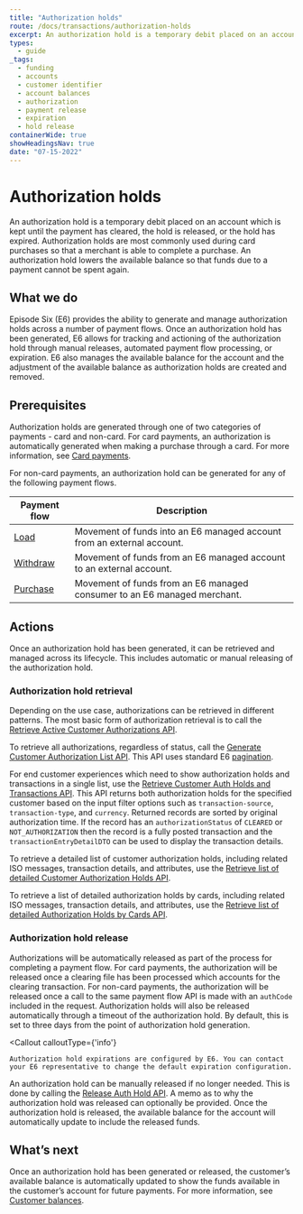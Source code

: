 ```yaml
---
title: "Authorization holds"
route: /docs/transactions/authorization-holds
excerpt: An authorization hold is a temporary debit placed on an account.
types: 
  - guide
_tags:
  - funding
  - accounts
  - customer identifier
  - account balances
  - authorization
  - payment release
  - expiration
  - hold release
containerWide: true
showHeadingsNav: true
date: "07-15-2022"
---
```



# Authorization holds

An authorization hold is a temporary debit placed on an account which is kept until the payment has cleared, the hold is released, or the hold has expired. Authorization holds are most commonly used during card purchases so that a merchant is able to complete a purchase. An authorization hold lowers the available balance so that funds due to a payment cannot be spent again.

## What we do

Episode Six (E6) provides the ability to generate and manage authorization holds across a number of payment flows. Once an authorization hold has been generated, E6 allows for tracking and actioning of the authorization hold through manual releases, automated payment flow processing, or expiration. E6 also manages the available balance for the account and the adjustment of the available balance as authorization holds are created and removed.

## Prerequisites

Authorization holds are generated through one of two categories of payments - card and non-card.
For card payments, an authorization is automatically generated when making a purchase through a card. For more information, see [Card payments](/docs/cards/card-payments).

For non-card payments, an authorization hold can be generated for any of the following payment flows.

| Payment flow | Description |
| ---------- | ------------------- |
| [Load](/docs/payments/account-funding) | Movement of funds into an E6 managed account from an external account. |
| [Withdraw](/docs/payments/withdraw) | Movement of funds from an E6 managed account to an external account. |
| [Purchase](/docs/payments/purchase) | Movement of funds from an E6 managed consumer to an E6 managed merchant. |

## Actions

Once an authorization hold has been generated, it can be retrieved and managed across its lifecycle. This includes automatic or manual releasing of the authorization hold.

### Authorization hold retrieval

Depending on the use case, authorizations can be retrieved in different patterns. The most basic form of authorization retrieval is to call the [Retrieve Active Customer Authorizations API](/tech-specs/transactions/authorization-holds/api?#operation/net.e6tech.h3.middletier.api.v1.partner.customer.CustomerAPI_getAuthorizations_GET).

To retrieve all authorizations, regardless of status, call the [Generate Customer Authorization List API](/tech-specs/transactions/authorization-holds/api?#operation/net.e6tech.h3.middletier.api.v1.partner.customer.CustomerAPI_listAuthorizations_POST). This API uses standard E6 [pagination](/tech-specs/getting-started/pagination).

For end customer experiences which need to show authorization holds and transactions in a single list, use the [Retrieve Customer Auth Holds and Transactions API](/tech-specs/transactions/authorization-holds/api?#operation/net.e6tech.h3.middletier.api.v1.partner.customer.CustomerAPI_listAuthorizationsAndTransactions_GET). This API returns both authorization holds for the specified customer based on the input filter options such as `transaction-source`, `transaction-type`, and `currency`. Returned records are sorted by original authorization time. If the record has an `authorizationStatus` of `CLEARED` or `NOT_AUTHORIZATION` then the record is a fully posted transaction and the `transactionEntryDetailDTO` can be used to display the transaction details.

To retrieve a detailed list of customer authorization holds, including related ISO messages, transaction details, and attributes, use the [Retrieve list of detailed Customer Authorization Holds API](/tech-specs/transactions/authorization-holds/api?#operation/net.e6tech.h3.middletier.api.v1.partner.customer.CustomerAPI_listAuthorizationsWithDetails_POST). 

To retrieve a list of detailed authorization holds by cards, including related ISO messages, transaction details, and attributes, use the [Retrieve list of detailed Authorization Holds by Cards API](/tech-specs/transactions/authorization-holds/api?#operation/net.e6tech.h3.middletier.api.v1.partner.customer.CustomerAPI_searchAuthorizationHoldsByCardNumbers_POST). 

### Authorization hold release

Authorizations will be automatically released as part of the process for completing a payment flow.
For card payments, the authorization will be released once a clearing file has been processed which accounts for the clearing transaction. For non-card payments, the authorization will be released once a call to the same payment flow API is made with an `authCode` included in the request. Authorization holds will also be released automatically through a timeout of the authorization hold. By default, this is set to three days from the point of authorization hold generation.

<Callout
    calloutType={'info'}
>
    Authorization hold expirations are configured by E6. You can contact your E6 representative to change the default expiration configuration.
</Callout>

An authorization hold can be manually released if no longer needed. This is done by calling the [Release Auth Hold API](/tech-specs/transactions/authorization-holds/api?#operation/net.e6tech.h3.middletier.api.v1.partner.customer.CustomerAPI_releaseAuthorizationWithMemo_PUT). A memo as to why the authorization hold was released can optionally be provided. Once the authorization hold is released, the available balance for the account will automatically update to include the released funds.

## What’s next

Once an authorization hold has been generated or released, the customer’s available balance is automatically updated to show the funds available in the customer’s account for future payments. For more information, see [Customer balances](/docs/balances/customer-balances).
